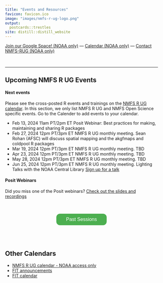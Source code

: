 ```yaml
---
title: "Events and Resources"
favicon: favicon.ico
image: "images/nmfs-r-ug-logo.png"
output:
  postcards::trestles
site: distill::distill_website
---
```


<script>
$('#button').click(function(){
    $('#wrapper').toggle();
});  
</script>
<style>
#wrapper {
  display:none
} 
.button {
  background-color: #4CAF50;
  border-radius: 12px;
  border: none;
  color: white;
  padding: 10px 32px;
  text-align: center;
  text-decoration: none;
  display: inline-block;
  font-size: 16px;
  margin: 4px 2px;
  cursor: pointer;
}
</style>

<div>
 <div style="margin-right:auto; margin-left:auto;">[Join our Google Space! (NOAA only)](https://forms.gle/Xf8hr48SuyP1cNkn8) &mdash; [Calendar (NOAA only)](https://calendar.google.com/calendar/embed?src=noaa.gov_60rfn7ml9rpchl63vs4af9n018%40group.calendar.google.com&ctz=America%2FLos_Angeles)  &mdash;  [Contact NMFS-RUG (NOAA only)](https://forms.gle/GQVNLnTQ7SHCNiFZA)</div>
</div>

<p></p>
<br/>
<hr>

<!--
<div class="row">
  <div class="column">
#### Winter NMFS R UG Meetings
<img class="pic" alt="Winter poster" src="images/NMFS-R-UG-Poster-Win-2023.jpg" />
  </div>
  <div class="column">
#### Next events

Please see the cross-posted R events and trainings on the NMFS R UG calendar. Click on the Calendar link above to see these. In this section, we only list NMFS R UG and NMFS Open Science specific events.


* Sept 12, 2023 11am Posit Webinar: Best practices for parallel processing with the futureverse
* Sept 26, 2023. 12pm NMFS R UG monthly meeting. Presentation on CiteSource


#### Posit Webinars
    
Did you miss one of the Posit webinars? [Check out the slides and recordings](https://github.com/nmfs-opensci/posit-webinar-series)
  </div>
</div>
-->

## Upcoming NMFS R UG Events

#### Next events

Please see the cross-posted R events and trainings on the [NMFS R UG calendar](https://calendar.google.com/calendar/embed?src=noaa.gov_60rfn7ml9rpchl63vs4af9n018%40group.calendar.google.com&ctz=America%2FLos_Angeles). In this section, we only list NMFS R UG and NMFS Open Science specific events. Go to the Calender to add events to your calendar.

* Feb 13, 2024 11am PT/2pm ET Posit Webinar: Best practices for making, maintaining and sharing R packages
* Feb 27, 2024 12pm PT/3pm ET NMFS R UG monthly meeting. Sean Rohan (AFSC) will discuss spatial mapping and the akgfmaps and coldpool R packages
* Mar 19, 2024 12pm PT/3pm ET NMFS R UG monthly meeting. TBD
* Apr 23, 2024 12pm PT/3pm ET NMFS R UG monthly meeting. TBD
* May 28, 2024 12pm PT/3pm ET NMFS R UG monthly meeting. TBD
* Jun 25, 2024 12pm PT/3pm ET NMFS R UG monthly meeting. Lighting Talks with the NOAA Central Library [Sign up for a talk](https://docs.google.com/spreadsheets/d/1knf4O62Sth6YU2wlVzrPMaHN6Yw_OMzadhmiYvWSjPA/edit?usp=sharing)

#### Posit Webinars
    
Did you miss one of the Posit webinars? [Check out the slides and recordings](https://github.com/nmfs-opensci/posit-webinar-series)

<br />

<center><button id="button" class="button">Past Sessions</button></center>
<div id="wrapper" class="open">

See the "Search past events" tab and our [Past meeting notes](https://docs.google.com/document/d/1mrgtrSXVtPCTxrpBa_0ZbxEsnK9vcQzs6RIV3f-OTPw/edit?usp=sharing) for info on past events and links to slides, repos, notes and video.
  
<br/>

* **Jan 23, 2024 12pm PT/3pm ET NMFS R UG monthly meeting**. 
* **Dec 5, 2023 12-1pm PT. NMFS R UG Monthly Meeting** Eric Ward (NWFSC) will discuss an R data package for US-Canada transboundary bottom trawl data
* **Nov 7 2023 12-1pm PDT. NMFS R UG Monthly Meeting** Trick and treat in R!: Discussion and code sharing and Posit Conf Digest (with Brian Fadely)
* **Sep 26 2023 12-1pm PDT. NMFS R UG Monthly Meeting** {CiteSource} R package with Trevor Riley from Central Library.
* **Aug 15 2023 12-1pm PDT. NMFS R UG Monthly Meeting** Test R code with {testthat}.
* **Jul 25 2023 12-1pm PDT. NMFS R UG Monthly Meeting**  Intro to Template Model Builder (TMB) with Andrea Havron.
* **Jun 27 2023 12-1pm PDT. NMFS R UG Monthly Meeting** Beginner Docker for R users with Eli Holmes (NWFSC)
* **May 23 2023 12-1pm PDT. NMFS R UG Monthly Meeting** Using the NOAA Fisheries Integrated Toolbox (NOAA FIT) with Kathryn Doering (OST)
* **May 2 2023 12-1pm PT. NMFS R UG Monthly Meeting** Citations in the R ecosystem.
* **March 28 2023 12-1pm PT. NMFS R UG Monthly Meeting** Natural Language Processing guest speaker, Brandon Kopp, Bureau of Labor Statistics
* **March 14 2023 11-12pm PDT. NMFS Posit Webinar**  Shiny and html widgets. [See the series repo for the recording](https://github.com/nmfs-opensci/posit-webinar-series)
* **Feb 28 2023 12-1pm PDT. NMFS R UG Monthly Meeting** Connecting to REST APIs in R [Meeting Notes (NOAA restricted)](https://docs.google.com/document/d/1mrgtrSXVtPCTxrpBa_0ZbxEsnK9vcQzs6RIV3f-OTPw/edit?usp=sharing) [Video 1 httr::GET](https://youtu.be/uXqWFZj-_2E) [Video 2 making an R client](https://youtu.be/x3LQ1pQ4nvY)
* **Feb 14 2023 11-12pm PDT. NMFS Posit Webinar** Quarto for Reproducible Reports. [Slides](https://colorado.posit.co/rsc/quarto-reporting/quarto-for-reporting.html) [Materials on GitHub](https://github.com/jeremy-allen/posit-webinar-series/tree/main/03-quarto)
* **Jan 31 2023 12-1pm PDT. NMFS R UG Monthly Meeting** Lightning Talks! [Video recording](https://youtu.be/fmXPzEJG8ms) &#10070; [slides](https://nmfs-opensci.github.io/NMFS-R-UG/files/2023_01_31_Lightning_Talks.pdf)
* **Jan 10 2023 11-12pm PDT. NMFS Posit Webinar** RMarkdown and flexdashboard. [video NOAA restricted](https://drive.google.com/file/d/15fe7geggmRH0_t9AatAuHHTSB-3lDR_q/view?usp=share_link)
* **Dec 13 2022 12-1pm PDT. NMFS R UG Monthly Meeting** Ugly Plots and Better! Using ggplot like a pro. [meeting notes](https://docs.google.com/document/d/1mrgtrSXVtPCTxrpBa_0ZbxEsnK9vcQzs6RIV3f-OTPw/edit#bookmark=kix.4rwy5v9b7btf))
* **Tues Nov 29 2022 12-1pm PDT. NMFS R UG Monthly Meeting** Kathryn Doering (OST) presents R Projects in GitHub Codespaces [meeting notes](https://docs.google.com/document/d/1mrgtrSXVtPCTxrpBa_0ZbxEsnK9vcQzs6RIV3f-OTPw/edit#bookmark=id.hhi8c95e5p2t)
* **Dec 13 2022 11-12pm PDT. NMFS Posit Webinar** The Most Useful RStudio IDE Features You Don't Know. [video NOAA restricted](https://drive.google.com/file/d/1_YHPBgSqh6Z7vxMjv7_5D7OQb0wJiwCa/view?usp=share_link)
* **Tues Oct 24 2022 12-1pm PDT. NMFS R UG Monthly Meeting** Tricks or Treats in R! [Meeting notes](https://docs.google.com/document/d/1mrgtrSXVtPCTxrpBa_0ZbxEsnK9vcQzs6RIV3f-OTPw/edit#bookmark=id.sm6m37glqs29)
* **Tues Sept 27 2022 12-1pm PDT. NMFS R UG Monthly Meeting** GitHub Enterprise discusssion. [Discussion notes](https://docs.google.com/document/d/1tOtPFaGw2dLvPHO4-bQTrE8j9QxvlHeTG6pN5yyw7yY)
* **Fri Aug 5 2022 10-11am PDT. Week 8 of [Practical R and Git Workflow for NOAA Scientists](https://rverse-tutorials.github.io/RWorkflow-NWFSC-2022/)** Eli Holmes (NWFSC) Week 8 Part 2. R Markdown/Quarto for writing reports. Part 2 of writing big reports with R Markdown/Quarto.  Link to video is on the website.
* **Tues July 19 2022 12-1pm PDT. NMFS R UG Monthly Meeting** Christine Stawitz (NWFSC) will share how she is using the GitHub API to create status emails in R. After the demo, we'll discuss how we can use Christine's efforts to possibly create a user-friendly R package that everyone can benefit from! [slides](https://nmfs-opensci.github.io/2022-07-19-APIs/githubAPI.html#1)
* **Fri July 15 2022 10-11am PDT. Week 7 of [Practical R and Git Workflow for NOAA Scientists](https://rverse-tutorials.github.io/RWorkflow-NWFSC-2022/)** Eli Holmes (NWFSC) Week 7 Part 1. R Markdown for writing reports. There are many online tutorials for R Markdown which will cover the basics. I will focus on R Markdown for fisheries (or other) reports. When the data change (which happens often), we have to remake tables (and graphs) and update the numbers in text. For big reports, this is time-consuming and creates errors. I’ll show you how to use R Markdown to automate this process, so you are not manually remaking reports. Link to video is on the website.
* **Fri July 15 2022 10-11am PDT. Week 6 of [Practical R and Git Workflow for NOAA Scientists](https://rverse-tutorials.github.io/RWorkflow-NWFSC-2022/)** Eli Holmes (NWFSC) Week 5 Documenting and sharing R packages with RStudio and GitHub. Link to video is on the website.
* **Fri July 8 2022 10-11am PDT. Week 5 of [Practical R and Git Workflow for NOAA Scientists](https://rverse-tutorials.github.io/RWorkflow-NWFSC-2022/)** Eli Holmes (NWFSC) Week 5 Intro to making R packages in RStudio. Link to video is on the website.
* **Fri June 10 2022 10-11am PDT. Week 4 of [Practical R and Git Workflow for NOAA Scientists](https://rverse-tutorials.github.io/RWorkflow-NWFSC-2022/)** Eli Holmes (NWFSC) Week 4 Intro to Scrum using GitHub issues and project boards. This week will focus on the most popular Agile methodology: Scrum. Scrum is a lightweight and flexible framework that helps teams to work together better and learn with each cycle of work. It has 3 roles, 5 events (steps) that the team goes through during a time-boxed period of work. I will show you how to set up and run a Scrum Sprint using a GitHub project board. The real power of Scrum comes with teams by promoting high functioning teamwork, but you can use Scrum solo; you’ll just have to ‘switch hats’ when you take on different roles.  Link to video is on the website.
* **Fridays starting May 20 2022 10-11am PDT** [Practical R and Git Workflow for NOAA Scientists](https://rverse-tutorials.github.io/RWorkflow-NWFSC-2022/). All sessions are recorded and links are on the website.
* [Win-Spr 2022 NMFS R UG Monthly Events Flyer](https://tinyurl.com/nmfs-rug-win-calendar)
* **Tues May 10 2022 12-1pm PDT** NMFS R UG Lightning Talks! [Central Library blog post](https://libguides.library.noaa.gov/seminars/upcoming/NMFS-R-UG-Creating-reproducible-and-robust-fisheries-science-workflows-using-R-and) &#8226; [Video](https://www.youtube.com/watch?v=4Lo3peWvHbE&authuser=0) &#8226; [Slides - NOAA access](https://docs.google.com/presentation/d/1HpmcCxFX_gj_L02jBfsOjVLWg8btA6Ym791XlxQjcFk/edit#slide=id.gf731ae63a1_0_5)
* **Tues April 12 2022 12-1pm PST** {pins} with an R Studio Rep! A representative from R Studio will be joining us to introduce the {pins} R package. {pins} can be used to share on a networked drive or with services like DropBox, RStudio Connect, Amazon S3, Azure storage and Microsoft 365 (OneDrive and SharePoint). 
* **Tues Mar 29 2022 12-1pm PST. NMFS R UG Monthly Meeting** Erin Steiner (NWFSC) runs a data collection program where she collects cost and participation info from Commercial fishers, processors, and quota owners. She will present two types of markdown tools they have developed to QA their data and communicate with participants. Finally, she'll present some data flow challenges the team has encountered and hopefully facilitate a discussion of how others have resolved those issues.
* Recordings of the PSAW III Training Sessions are online! [Recordings of the sessions - NOAA Access only](https://sites.google.com/noaa.gov/nmfs-ost-psaw)
* Tues Mar 8 2022 12-1pm PST. NMFS R UG Monthly Meeting  Adyan Rios (SEFSC) will talk about how the SouthEast Data, Assessment, and Review (SEDAR) is dealing with confidential data used in projects on GitHub. She'll talk about various tools and processes to prevent confidential data or secrets from being committed to repos [Recording of the session - NOAA access only](https://drive.google.com/file/d/183igNEgj1qa8ea3GprBZzlfYn8z1eXPW/view?usp=sharing)
* Wed Feb 23 2022 1-5pm Eastern. PSAW III  Introduction to Mapping and Spatial Analysis in R (Kevin Stierhoff, SWFSC)
* Wed Mar 2 and 9 2022 1-4pm EDT. PSAW III Fitting Spatial and Spatiotemporal Models with sdmTMB (Eric Ward, NWFSC; Lewis Barnett)
* Wed Feb 9 2022 1-4pm EDT. PSAW III Training Sessions. Part 2. Introduction to FOSSA: Free & Open Source Software for Acoustics (R packages) (Shannon Rankin, SWFSC)
* Wed Feb 16 2022 1-3pm EDT. PSAW III Training Sessions. Creating a Data R Package  (Eli Holmes, NWFSC) [Workshop notes and video](https://rverse-tutorials.github.io/PSAW-2022/)
* Tues Feb 15 10am HI/12pm PT/3pm ET: RStudio Connect Load Testing Christine Stawitz (OST) -  We want to test the ability of the RStudio Connect instance to scale to multiple users. As such, we wanted to set up a time for us to try to use a bunch of the Shiny apps on there simultaneously. Join to learn more about the NMFS R Shiny Connect instance and see if we can break it! 
* Tues Feb 1 2022 12-1pm PST. NMFS R UG Monthly Meeting. Abby Tyrell (NEFSC) gave a presentation on workflow for the Ecosystem and Socioeconomic Profiles. [Slides NOAA access](https://docs.google.com/presentation/d/14CnVSQOp2q171obKH1gHHb1bBBblGWLsuMEkPXbFCxU/edit?usp=sharing) [AKesp report repo] (https://github.com/atyrell3/AKesp) [Recording of the session - NOAA access only](https://drive.google.com/file/d/1JDJolN2wPOQR55vE4eBiDCEAnJNTEZp9/view?usp=sharing)
* Tues Jan 4 2022 9am PST. NMFS R UG Monthly Meeting. Josh London (AFSC) will give a presentation on the {targets} package. [Meeting notes](https://github.com/nmfs-opensci/NMFS-R-UG-Meetings/tree/main/2022-01-04-targets-package)  [Recording of the session - NOAA access only](https://drive.google.com/file/d/1D8CPg3GDqJt1jwAMn4FoVDThTViHvusr/view?usp=sharing)
* Tue Dec 14th 9am PST. NMFS R UG Special Session Kelly Mayo (NMFS Office of Science and Technology) will be giving a 1 hour tutorial and discussion about manually (via Adobe Acrobat) editing reports to be 508 compliant and talk about how we can use screen readers to check our work.  [Meeting notes](https://github.com/nmfs-opensci/NMFS-R-UG-Meetings/blob/main/2021-12-14-508-Compliance/Readme.md) [Recording of the session - NOAA access only](https://drive.google.com/file/d/1GeHoX9Fq5GWkZmI8Ru7JTDv0V-7M3rE6/view?usp=sharing)
* Tue Dec 7th 9am PST. NMFS R UG Monthly Meeting. GitHub Actions. Eli Holmes (NWFSC) will give a brief tutorial and then NMFS R UG members will show how they are using GitHub Actions. [GitHub Actions repo](https://github.com/nmfs-opensci/12-07-21-GitHub-Actions) [Recording of the session - NOAA access only](https://drive.google.com/file/d/1_oxKuRC-m4kzy57y3PJRfhnYIXXm5nkE/view?usp=sharing)
* Nov 16th 9am PST. NMFS R UG Monthly Meeting. Lightning Talks on Reproducible Reports and Scientific Manuscripts. [List of talks with links to slides](https://github.com/nmfs-opensci/11-16-21-Lightning-Talks)
* NMFS R User Group. Oct 26, 2021 9am PST. NMFS R UG Monthly Meeting. [508 Compliance and R Markdown documents repo](https://github.com/nmfs-opensci/10-26-21-508-Compliance/blob/main/README.md). [Recording of the session - NOAA access only](https://drive.google.com/file/d/1-KQd2sur0l1UxWtvl03smYR9WexdzVXZ/view?usp=sharing)
* Oct 12th 9am PST. Inaugural NMRS R UG meeting. Virtual.

</div>  

<br/><br/>

## Other Calendars

* [NMFS R UG calendar - NOAA access only](https://calendar.google.com/calendar/embed?src=noaa.gov_60rfn7ml9rpchl63vs4af9n018%40group.calendar.google.com&ctz=America%2FLos_Angeles)
* [FIT announcements](https://noaa-fisheries-integrated-toolbox.github.io/news/)
* [FIT calendar](https://noaa-fisheries-integrated-toolbox.github.io/news/calendar/)
<!-- * https://jumpingrivers.github.io/meetingsR/events.html -->



